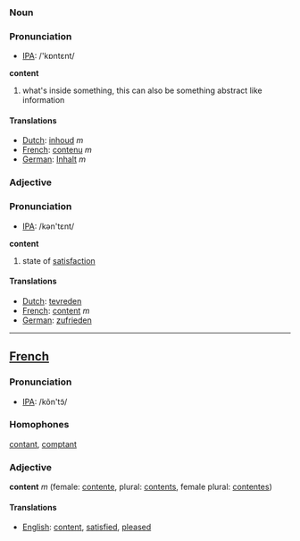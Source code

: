 ===Noun===

=== Pronunciation ===
*[[w:IPA|IPA]]: /'kɒntɛnt/

'''content'''

# what's inside something, this can also be something abstract like information

====Translations====
*[[Dutch]]: [[inhoud]] ''m''
*[[French]]: [[contenu]] ''m''
*[[German]]: [[Inhalt]] ''m''

===Adjective===

=== Pronunciation ===
*[[w:IPA|IPA]]: /kən'tɛnt/

'''content'''

# state of [[satisfaction]]

====Translations====
*[[Dutch]]: [[tevreden]]
*[[French]]: [[content]] ''m''
*[[German]]: [[zufrieden]]

----
==[[French]]==

=== Pronunciation ===
*[[w:IPA|IPA]]: /kõn'tɔ̃/

===Homophones===
[[contant]], [[comptant]]

===Adjective===
'''content''' ''m'' (female: [[contente]], plural: [[contents]], female plural: [[contentes]])

====Translations====
*[[English]]: [[content]], [[satisfied]], [[pleased]]